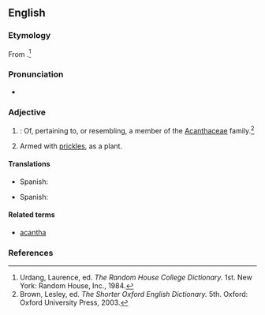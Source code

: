 ==English==

===Etymology===
From {{etyl|NL.|en}} {{term|Acanthaceae|lang=la}}.<ref name=RHD>Urdang, Laurence, ed. ''The Random House College Dictionary.'' 1st. New York: Random House, Inc., 1984.</ref>

===Pronunciation===
* {{a|US}} {{IPA|/ˌæk.n̩ˈθeɪ.ʃəs/|/ˌæk.ænˈθeɪ.ʃəs/}}
*: {{rhymes|eɪʃəs}}

===Adjective===
{{en-adj}}

# {{context|botany}}: Of, pertaining to, or resembling, a member of the [[Acanthaceae]] family.{{defdate|First attested in the mid 18th century.}}<ref name=SOED>Brown, Lesley, ed. ''The Shorter Oxford English Dictionary.'' 5th. Oxford: Oxford University Press, 2003.</ref>
# Armed with [[prickles]], as a plant.

====Translations====
{{trans-top|armed with prickles}}
* Spanish: {{t+|es|acantáceo}}
{{trans-mid}}
{{trans-bottom}}
{{trans-top|pertaining to the acanthus family}}
* Spanish: {{t+|es|acantáceo}}
{{trans-mid}}
{{trans-bottom}}

====Related terms====
* [[acantha]]

===References===
<references/>